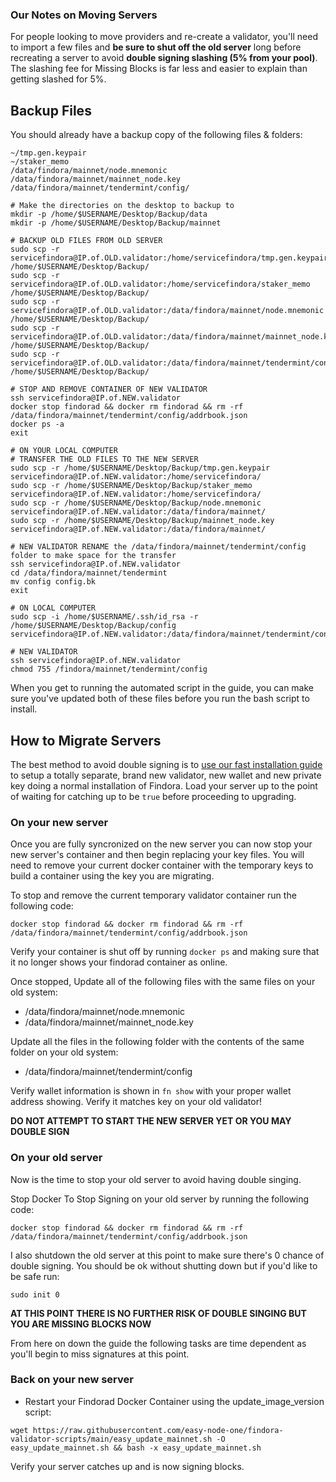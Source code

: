 
### Our Notes on Moving Servers
For people looking to move providers and re-create a validator, you'll need to import a few files and **be sure to shut off the old server** long before recreating a server to avoid **double signing slashing (5% from your pool)**. The slashing fee for Missing Blocks is far less and easier to explain than getting slashed for 5%.

## Backup Files
You should already have a backup copy of the following files & folders:

```text
~/tmp.gen.keypair
~/staker_memo
/data/findora/mainnet/node.mnemonic
/data/findora/mainnet/mainnet_node.key
/data/findora/mainnet/tendermint/config/

# Make the directories on the desktop to backup to
mkdir -p /home/$USERNAME/Desktop/Backup/data
mkdir -p /home/$USERNAME/Desktop/Backup/mainnet

# BACKUP OLD FILES FROM OLD SERVER
sudo scp -r servicefindora@IP.of.OLD.validator:/home/servicefindora/tmp.gen.keypair /home/$USERNAME/Desktop/Backup/
sudo scp -r servicefindora@IP.of.OLD.validator:/home/servicefindora/staker_memo /home/$USERNAME/Desktop/Backup/
sudo scp -r servicefindora@IP.of.OLD.validator:/data/findora/mainnet/node.mnemonic /home/$USERNAME/Desktop/Backup/
sudo scp -r servicefindora@IP.of.OLD.validator:/data/findora/mainnet/mainnet_node.key /home/$USERNAME/Desktop/Backup/
sudo scp -r servicefindora@IP.of.OLD.validator:/data/findora/mainnet/tendermint/config /home/$USERNAME/Desktop/Backup/

# STOP AND REMOVE CONTAINER OF NEW VALIDATOR
ssh servicefindora@IP.of.NEW.validator
docker stop findorad && docker rm findorad && rm -rf /data/findora/mainnet/tendermint/config/addrbook.json
docker ps -a
exit

# ON YOUR LOCAL COMPUTER
# TRANSFER THE OLD FILES TO THE NEW SERVER
sudo scp -r /home/$USERNAME/Desktop/Backup/tmp.gen.keypair servicefindora@IP.of.NEW.validator:/home/servicefindora/
sudo scp -r /home/$USERNAME/Desktop/Backup/staker_memo servicefindora@IP.of.NEW.validator:/home/servicefindora/
sudo scp -r /home/$USERNAME/Desktop/Backup/node.mnemonic servicefindora@IP.of.NEW.validator:/data/findora/mainnet/
sudo scp -r /home/$USERNAME/Desktop/Backup/mainnet_node.key servicefindora@IP.of.NEW.validator:/data/findora/mainnet/

# NEW VALIDATOR RENAME the /data/findora/mainnet/tendermint/config folder to make space for the transfer
ssh servicefindora@IP.of.NEW.validator
cd /data/findora/mainnet/tendermint
mv config config.bk
exit

# ON LOCAL COMPUTER
sudo scp -i /home/$USERNAME/.ssh/id_rsa -r /home/$USERNAME/Desktop/Backup/config servicefindora@IP.of.NEW.validator:/data/findora/mainnet/tendermint/config

# NEW VALIDATOR
ssh servicefindora@IP.of.NEW.validator
chmod 755 /findora/mainnet/tendermint/config
```

When you get to running the automated script in the guide, you can make sure you've updated both of these files before you run the bash script to install.

## How to Migrate Servers
The best method to avoid double signing is to [use our fast installation guide](https://guides.easynode.one/findora/fasteasynode) to setup a totally separate, brand new validator, new wallet and new private key doing a normal installation of Findora. Load your server up to the point of waiting for catching up to be `true` before proceeding to upgrading.  

### On your new server
Once you are fully syncronized on the new server you can now stop your new server's container and then begin replacing your key files. You will need to remove your current docker container with the temporary keys to build a container using the key you are migrating.

To stop and remove the current temporary validator container run the following code:
```text
docker stop findorad && docker rm findorad && rm -rf /data/findora/mainnet/tendermint/config/addrbook.json
```

Verify your container is shut off by running `docker ps` and making sure that it no longer shows your findorad container as online.  

Once stopped, Update all of the following files with the same files on your old system:
- /data/findora/mainnet/node.mnemonic
- /data/findora/mainnet/mainnet_node.key

Update all the files in the following folder with the contents of the same folder on your old system:
- /data/findora/mainnet/tendermint/config

Verify wallet information is shown in `fn show` with your proper wallet address showing. Verify it matches key on your old validator!  

**DO NOT ATTEMPT TO START THE NEW SERVER YET OR YOU MAY DOUBLE SIGN**  

### On your old server
Now is the time to stop your old server to avoid having double singing.

Stop Docker To Stop Signing on your old server by running the following code:
```text
docker stop findorad && docker rm findorad && rm -rf /data/findora/mainnet/tendermint/config/addrbook.json
```

I also shutdown the old server at this point to make sure there's 0 chance of double signing. You should be ok without shutting down but if you'd like to be safe run:
```text
sudo init 0
```

**AT THIS POINT THERE IS NO FURTHER RISK OF DOUBLE SINGING BUT YOU ARE MISSING BLOCKS NOW**  

From here on down the guide the following tasks are time dependent as you'll begin to miss signatures at this point.  

### Back on your new server

- Restart your Findorad Docker Container using the update_image_version script:
```text
wget https://raw.githubusercontent.com/easy-node-one/findora-validator-scripts/main/easy_update_mainnet.sh -O easy_update_mainnet.sh && bash -x easy_update_mainnet.sh
```  

Verify your server catches up and is now signing blocks.
